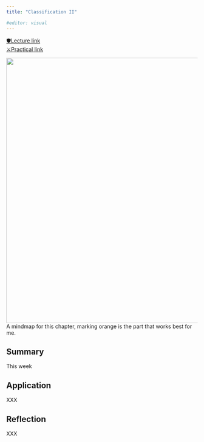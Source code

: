 ```yaml
---
title: "Classification II"

#editor: visual
---
```


[🛡️Lecture link](https://andrewmaclachlan.github.io/CASA0023-lecture-7/#1)<br/> [⚔️Practical link](https://andrewmaclachlan.github.io/CASA0023/7_classification_II.html)<br/>

<img src="https://raw.githubusercontent.com/Murphy829/RSETEST/cfad0da659f496bf719127057fe096a910dbfa5b/imgs/mindmaps/7%2BClassification%2BII.svg" width="700"/><br/> A mindmap for this chapter, marking orange is the part that works best for me.

## Summary

This week

## Application

XXX

## Reflection

XXX
